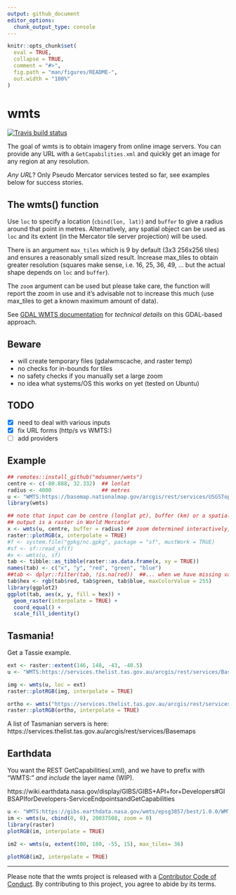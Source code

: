```yaml
---
output: github_document
editor_options: 
  chunk_output_type: console
---
```


<!-- README.md is generated from README.Rmd. Please edit that file -->

```r
knitr::opts_chunk$set(
  eval = TRUE,
  collapse = TRUE,
  comment = "#>",
  fig.path = "man/figures/README-",
  out.width = "100%"
)
```

# wmts

<!-- badges: start -->
[![Travis build status](https://travis-ci.org/mdsumner/wmts.svg?branch=master)](https://travis-ci.org/mdsumner/wmts)
<!-- badges: end -->

The goal of wmts is to obtain imagery from online image servers. You can provide any URL with a `GetCapabilities.xml` and quickly get an image for any region at any resolution. 

*Any URL*? Only Pseudo Mercator services tested so far, see examples below for success stories. 


## The wmts() function

Use `loc` to specify a location (`cbind(lon, lat)`) and `buffer` to give a radius around that point in metres. Alternatively, any spatial object can be used as `loc` and its extent (in the Mercator tile server projection) will be used. 

There is an argument `max_tiles` which is 9 by default (3x3 256x256 tiles) and ensures a reasonably small sized result. Increase max_tiles to obtain greater resolution (squares make sense, i.e. 16, 25, 36, 49, ... but the actual shape depends on `loc` and `buffer`). 

The `zoom` argument can be used but please take care, the function will report the zoom in use and it's advisable not to increase this much (use max_tiles to get a known maximum amount of data). 

See [GDAL WMTS documentation](https://gdal.org/drivers/raster/wmts.html)  for *technical details* on this GDAL-based approach.


## Beware

* will create temporary files (gdalwmscache, and raster temp)
* no checks for in-bounds for tiles
* no safety checks if you manually set a large zoom
* no idea what systems/OS this works on yet (tested on Ubuntu)

## TODO

- [x] need to deal with various inputs 
- [x] fix URL forms (http/s vs WMTS:)
- [ ] add providers

## Example

```r
## remotes::install_github("mdsumner/wmts")
centre <- c(-80.888, 32.332)  ## lonlat
radius <- 4000                ## metres
u <- "WMTS:https://basemap.nationalmap.gov/arcgis/rest/services/USGSTopo/MapServer/WMTS/1.0.0/WMTSCapabilities.xml,layer=USGSTopo,tilematrixset=default028mm"
library(wmts)

## note that input can be centre (longlat pt), buffer (km) or a spatial object (ignore buffer)
## output is a raster in World Mercator
x <- wmts(u, centre, buffer = radius) ## zoom determined interactively, don't use a hardcoded zoom
raster::plotRGB(x, interpolate = TRUE)
#f <- system.file("gpkg/nc.gpkg", package = "sf", mustWork = TRUE)
#sf <- sf::read_sf(f)
#x <- wmts(u, sf)
tab <- tibble::as_tibble(raster::as.data.frame(x, xy = TRUE))
names(tab) <- c("x", "y", "red", "green", "blue")
##tab <- dplyr::filter(tab, !is.na(red))  ##... when we have missing values, we should drop them or rgb() will error
tab$hex <- rgb(tab$red, tab$green, tab$blue, maxColorValue = 255)
library(ggplot2)
ggplot(tab, aes(x, y, fill = hex)) +
  geom_raster(interpolate = TRUE) +
  coord_equal() +
  scale_fill_identity()
```


## Tasmania!

Get a Tassie example. 

```r
ext <- raster::extent(146, 148, -43, -40.5)
u <- "WMTS:https://services.thelist.tas.gov.au/arcgis/rest/services/Basemaps/Topographic/MapServer/WMTS/1.0.0/WMTSCapabilities.xml,layer=Basemaps_Topographic,tilematrixset=default028mm"

img <- wmts(u, loc = ext)
raster::plotRGB(img, interpolate = TRUE)

ortho <- wmts("https://services.thelist.tas.gov.au/arcgis/rest/services/Basemaps/Orthophoto/MapServer/WMTS/1.0.0/WMTSCapabilities.xml", raster::extent(147.125, 147.528, -43.054, -42.717), max_tiles = 16)
raster::plotRGB(ortho, interpolate = TRUE)

```

A list of Tasmanian servers is here: https://services.thelist.tas.gov.au/arcgis/rest/services/Basemaps



## Earthdata

You want the REST GetCapabilities(.xml), and we have to prefix with "WMTS:" *and include* the layer name (WIP).

https://wiki.earthdata.nasa.gov/display/GIBS/GIBS+API+for+Developers#GIBSAPIforDevelopers-ServiceEndpointsandGetCapabilities


```r
u <- "WMTS:https://gibs.earthdata.nasa.gov/wmts/epsg3857/best/1.0.0/WMTSCapabilities.xml,layer=MODIS_Terra_L3_Land_Surface_Temp_Monthly_Day"
im <- wmts(u, cbind(0, 0), 20037508, zoom = 0)
library(raster)
plotRGB(im, interpolate = TRUE)

im2 <- wmts(u, extent(100, 180, -55, 15), max_tiles= 36)

plotRGB(im2, interpolate = TRUE)

```
--- 

Please note that the wmts project is released with a [Contributor Code of Conduct](https://contributor-covenant.org/version/1/0/0/CODE_OF_CONDUCT.html). By contributing to this project, you agree to abide by its terms.
